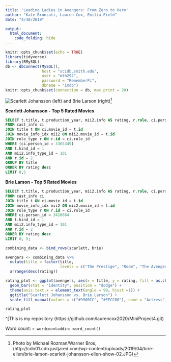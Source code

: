```yaml
---
title: 'Leading Ladies in Avengers: From Zero to Hero'
author: "Kate Bruncati, Lauren Cox, Emilia Field"
date: "4/30/2019"

output:
  html_document:
    code_folding: hide
---
```


```r
knitr::opts_chunk$set(echo = TRUE)
library(tidyverse)
library(RMySQL)
db <- dbConnect(MySQL(), 
                host = "scidb.smith.edu", 
                user = "mth292", 
                password = "RememberPi", 
                dbname = "imdb")
knitr::opts_chunk$set(connection = db, max.print = 20)
```
![Scarlett Johansson (left) and Brie Larson (right)](http://cdn01.cdn.justjared.com/wp-content/uploads/2019/04/brie-ellen/brie-larson-scarlett-johansson-ellen-show-02.JPG)[^1]


**Scarlett Johansson - Top 5 Rated Movies**

```sql
SELECT t.title, t.production_year, mii2.info AS rating, r.role, ci.person_id
FROM cast_info ci
JOIN title t ON ci.movie_id = t.id
JOIN movie_info_idx mii2 ON mii2.movie_id = t.id
JOIN role_type r ON r.id = ci.role_id
WHERE (ci.person_id = 3305349) 
AND t.kind_id = 1
AND mii2.info_type_id = 101
AND r.id = 2
GROUP BY title
ORDER BY rating desc
LIMIT 0,5
```

**Brie Larson - Top 5 Rated Movies**

```sql
SELECT t.title, t.production_year, mii2.info AS rating, r.role, ci.person_id
FROM cast_info ci
JOIN title t ON ci.movie_id = t.id
JOIN movie_info_idx mii2 ON mii2.movie_id = t.id
JOIN role_type r ON r.id = ci.role_id
WHERE ci.person_id = 3410664 
AND t.kind_id = 1
AND mii2.info_type_id = 101
AND r.id = 2
ORDER BY rating desc
LIMIT 0, 5;
```

```r
combining_data <- bind_rows(scarlett, brie) 

avengers <- combining_data %>%
  mutate(title = factor(title,
                        levels = c("The Prestige", "Room", "The Avengers", "Her", "Short Term 12", "Captain America: Civil War", "Captain America: The Winter Soldier", "The Babysitter", "Scott Pilgrim vs. the World", "Harmontown"))) %>%
  arrange(desc(rating))
```

```r
rating_plot <- ggplot(avengers, aes(x = title, y = rating, fill = as.character(person_id))) +
  geom_bar(stat = "identity", position = "dodge") +
  theme(axis.text.x = element_text(angle = 90, hjust =1)) +
  ggtitle("Scarlett Johansson vs. Brie Larson") +
  scale_fill_manual(values = c("#9900CC", "#FFCC00"), name = "Actress", labels = c("Scarlett Johansson", "Brie Larson")) 

rating_plot
```


^[This is my repository (https://github.com/laurencox2020/MiniProject4.git)

Word count: `r wordcountaddin::word_count()`

[^1]: Photo by Michael Rozman/Warner Bros, (http://cdn01.cdn.justjared.com/wp-content/uploads/2019/04/brie-ellen/brie-larson-scarlett-johansson-ellen-show-02.JPG)

